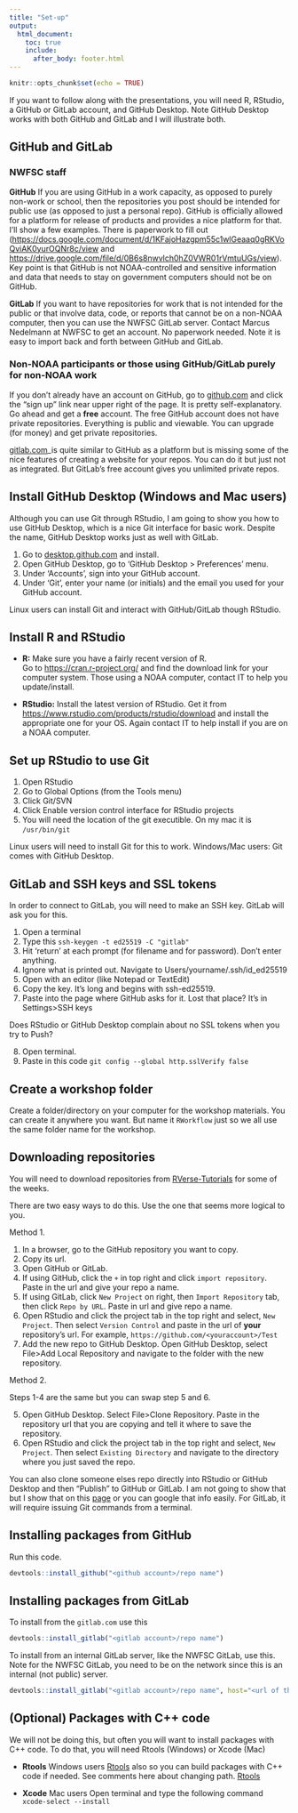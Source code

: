 ```yaml
---
title: "Set-up"
output:
  html_document:
    toc: true
    include:
      after_body: footer.html
---
```


```r
knitr::opts_chunk$set(echo = TRUE)
```

If you want to follow along with the presentations, you will need R, RStudio, a GitHub or GitLab account, and GitHub Desktop. Note GitHub Desktop works with both GitHub and GitLab and I will illustrate both.

## GitHub and GitLab

### NWFSC staff

**GitHub** If you are using GitHub in a work capacity, as opposed to purely non-work or school, then the repositories you post should be intended for public use (as opposed to just a personal repo). GitHub is officially allowed for a platform for release of products and provides a nice platform for that. I'll show a few examples. There is paperwork to fill out ([https://docs.google.com/document/d/1KFajoHazgpm55c1wlGeaaq0gRKVoQviAK0yurOQNr8c/view](info) and [https://drive.google.com/file/d/0B6s8nwvlch0hZ0VWR01rVmtuUGs/view](checklist)). Key point is that GitHub is not NOAA-controlled and sensitive information and data that needs to stay on government computers should not be on GitHub. 

**GitLab** If you want to have repositories for work that is not intended for the public or that involve data, code, or reports that cannot be on a non-NOAA computer, then you can use the NWFSC GitLab server. Contact Marcus Nedelmann at NWFSC to get an account. No paperwork needed. Note it is easy to import back and forth between GitHub and GitLab.

### Non-NOAA participants or those using GitHub/GitLab purely for non-NOAA work

If you don't already have an account on GitHub, go to [github.com](https://github.com) and click the "sign up" link near upper right of the page.  It is pretty self-explanatory.  Go ahead and get a **free** account. The free GitHub account does not have private repositories.  Everything is public and viewable.  You can upgrade (for money) and get private repositories.

[gitlab.com](GitLab)_is quite similar to GitHub as a platform but is missing some of the nice features of creating a website for your repos. You can do it but just not as integrated. But GitLab's free account gives you unlimited private repos.

## Install GitHub Desktop (Windows and Mac users)

Although you can use Git through RStudio, I am going to show you how to use GitHub Desktop, which is a nice Git interface for basic work. Despite the name, GitHub Desktop works just as well with GitLab.

1. Go to [desktop.github.com](https://desktop.github.com/) and install.
2. Open GitHub Desktop, go to 'GitHub Desktop > Preferences' menu.  
3. Under 'Accounts', sign into your GitHub account.
3. Under 'Git', enter your name (or initials) and the email you used for your GitHub account.

Linux users can install Git and interact with GitHub/GitLab though RStudio.

## Install R and RStudio

* **R:**  Make sure you have a fairly recent version of R.  
Go to [https://cran.r-project.org/](https://cran.r-project.org/) and find the download link for your computer system. Those using a NOAA computer, contact IT to help you update/install.

* **RStudio:** Install the latest version of RStudio.  Get it from [https://www.rstudio.com/products/rstudio/download](https://www.rstudio.com/products/rstudio/download) and install the appropriate one for your OS. Again contact IT to help install if you are on a NOAA computer.

## Set up RStudio to use Git

1. Open RStudio
2. Go to Global Options (from the Tools menu)
3. Click Git/SVN
4. Click Enable version control interface for RStudio projects
5. You will need the location of the git executible. On my mac it is `/usr/bin/git`

Linux users will need to install Git for this to work.  Windows/Mac users: Git comes with GitHub Desktop.

## GitLab and SSH keys and SSL tokens

In order to connect to GitLab, you will need to make an SSH key. GitLab will ask you for this.

1. Open a terminal
2. Type this  `ssh-keygen -t ed25519 -C "gitlab"`
3. Hit 'return' at each prompt (for filename and for password). Don't enter anything.
4. Ignore what is printed out. Navigate to Users/yourname/.ssh/id_ed25519
5. Open with an editor (like Notepad or TextEdit)
6. Copy the key. It's long and begins with ssh-ed25519.
7. Paste into the page where GitHub asks for it. Lost that place? It's in Settings>SSH keys

Does RStudio or GitHub Desktop complain about no SSL tokens when you try to Push?

8. Open terminal.
9. Paste in this code `git config --global http.sslVerify false`



<!--
## Install R packages

From the command line in R Studio

1. **devtools** package.  Enter the following code at the command line (`>`).

```r
install.packages("devtools")  
```

2. Install the **packages** that we are going to be need. I have created a package on GitHub that will install the packages you need.

```r
devtools::install_github("RVerse-Tutorials/RWorkflowsetup")
```
-->

## Create a workshop folder

Create a folder/directory on your computer for the workshop materials.  You can create it anywhere you want.  But name it `RWorkflow` just so we all use the same folder name for the workshop.

## Downloading repositories

You will need to download repositories from [RVerse-Tutorials](https://github.com/RVerse-Tutorials) for some of the weeks.  

There are two easy ways to do this. Use the one that seems more logical to you.

Method 1.

1. In a browser, go to the GitHub repository you want to copy.
2. Copy its url.
3. Open GitHub or GitLab.  
4. If using GitHub, click the `+` in top right and click `import repository`. Paste in the url and give your repo a name.
4. If using GitLab, click `New Project` on right, then `Import Repository` tab, then click `Repo by URL`. Paste in url and give repo a name.
5. Open RStudio and click the project tab in the top right and select, `New Project`. Then select `Version Control` and paste in the url of **your** repository's url.  For example, `https://github.com/<youraccount>/Test`  
6. Add the new repo to GitHub Desktop. Open GitHub Desktop, select File>Add Local Repository and navigate to the folder with the new repository.

Method 2.

Steps 1-4 are the same but you can swap step 5 and 6.

5. Open GitHub Desktop. Select File>Clone Repository. Paste in the repository url that you are copying and tell it where to save the repository.
5. Open RStudio and click the project tab in the top right and select, `New Project`. Then select `Existing Directory` and navigate to the directory where you 
just saved the repo.

You can also clone someone elses repo directly into RStudio or GitHub Desktop and then "Publish" to GitHub or GitLab. I am not going to show that but I show that on this [page](Git-RStudio.html) or you can google that info easily. For GitLab, it will require issuing Git commands from a terminal.

## Installing packages from GitHub

Run this code.

```r
devtools::install_github("<github account>/repo name")
```

## Installing packages from GitLab

To install from the `gitlab.com` use this

```r
devtools::install_gitlab("<gitlab account>/repo name")
```

To install from an internal GitLab server, like the NWFSC GitLab, use this. Note for the NWFSC GitLab, you need to be on the network since this is an internal (not public) server.

```r
devtools::install_gitlab("<gitlab account>/repo name", host="<url of the server>")
```

## (Optional) Packages with C++ code

We will not be doing this, but often you will want to install packages with C++ code.  To do that, you will need Rtools (Windows) or Xcode (Mac)

* **Rtools** Windows users  [Rtools](https://cran.r-project.org/bin/windows/Rtools/) also so you can build packages with C++ code if needed.  See comments here about changing path. [Rtools](http://stat545.com/packages01_system-prep.html#windows-system-prep)

* **Xcode** Mac users Open terminal and type the following command `xcode-select --install`


